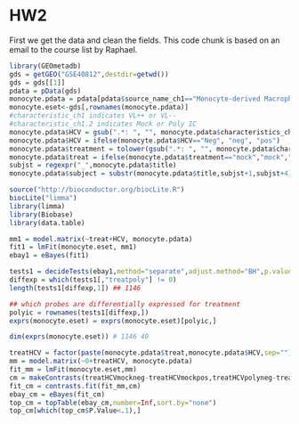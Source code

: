 HW2
========================================================
First we get the data and clean the fields. This code chunk is based on an email to the course list by Raphael.

```r
library(GEOmetadb)
gds = getGEO("GSE40812",destdir=getwd())
gds = gds[[1]]
pdata = pData(gds)
monocyte.pdata = pdata[pdata$source_name_ch1=="Monocyte-derived Macrophage",]
monocyte.eset<-gds[,rownames(monocyte.pdata)]
#characteristic_ch1 indicates VL++ or VL--
#characteristic_ch1.2 indicates Mock or Poly IC
monocyte.pdata$HCV = gsub(".*: ", "", monocyte.pdata$characteristics_ch1)
monocyte.pdata$HCV = ifelse(monocyte.pdata$HCV=="Neg", "neg", "pos")
monocyte.pdata$treatment = tolower(gsub(".*: ", "", monocyte.pdata$characteristics_ch1.2))
monocyte.pdata$treat = ifelse(monocyte.pdata$treatment=="mock","mock","poly")
subjst = regexpr("_",monocyte.pdata$title)
monocyte.pdata$subject = substr(monocyte.pdata$title,subjst+1,subjst+4)
```


```r
source("http://bioconductor.org/biocLite.R")
biocLite("limma")
library(limma)
library(Biobase)
library(data.table)

mm1 = model.matrix(~treat+HCV, monocyte.pdata)
fit1 = lmFit(monocyte.eset, mm1)
ebay1 = eBayes(fit1)

tests1 = decideTests(ebay1,method="separate",adjust.method="BH",p.value=0.05,lfc=log2(1.5))
diffexp = which(tests1[,"treatpoly"] != 0)
length(tests1[diffexp,1]) ## 1146
```

```r
## which probes are differentially expressed for treatment
polyic = rownames(tests1[diffexp,]) 
exprs(monocyte.eset) = exprs(monocyte.eset)[polyic,]

dim(exprs(monocyte.eset)) # 1146 40

treatHCV = factor(paste(monocyte.pdata$treat,monocyte.pdata$HCV,sep=""))
mm = model.matrix(~0+treatHCV, monocyte.pdata)
fit_mm = lmFit(monocyte.eset,mm)
cm = makeContrasts(treatHCVmockneg-treatHCVmockpos,treatHCVpolyneg-treatHCVpolypos,levels=mm)
fit_cm = contrasts.fit(fit_mm,cm)
ebay_cm = eBayes(fit_cm)
top_cm = topTable(ebay_cm,number=Inf,sort.by="none")
top_cm[which(top_cm$P.Value<.1),]
```



